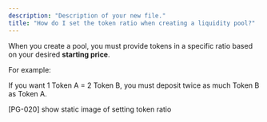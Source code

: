 ```yaml
---
description: "Description of your new file."
title: "How do I set the token ratio when creating a liquidity pool?"
---
```


When you create a pool, you must provide tokens in a specific ratio based on your desired **starting price**.

For example:

If you want 1 Token A = 2 Token B, you must deposit twice as much Token B as Token A.

[PG-020] show static image of setting token ratio